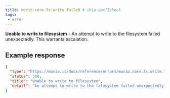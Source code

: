 ```yaml
---
title: morio.core.fs.write.failed # skip-spellcheck
tags:
 - error
---
```



<!-- MORIO_AUTO_GENERATED_CONTENT_STARTS - Manual changes made below will be overwritten skip-spellcheck -->
__Unable to write to filesystem__ - An attempt to write to the filesystem failed unexpectedly. This warrants escalation.
<!-- MORIO_AUTO_GENERATED_CONTENT_ENDS - Manual changes made above will be overwritten skip-spellcheck -->


<!-- MORIO_AUTO_GENERATED_CONTENT_STARTS - Manual changes made below will be overwritten skip-spellcheck -->
## Example response

```json
{
  "type": "https://morio.it/docs/reference/errors/morio.core.fs.write.failed",
  "status": 500,
  "title": "Unable to write to filesystem",
  "detail": "An attempt to write to the filesystem failed unexpectedly. This warrants escalation."
}
```
<!-- MORIO_AUTO_GENERATED_CONTENT_ENDS - Manual changes made above will be overwritten skip-spellcheck -->
